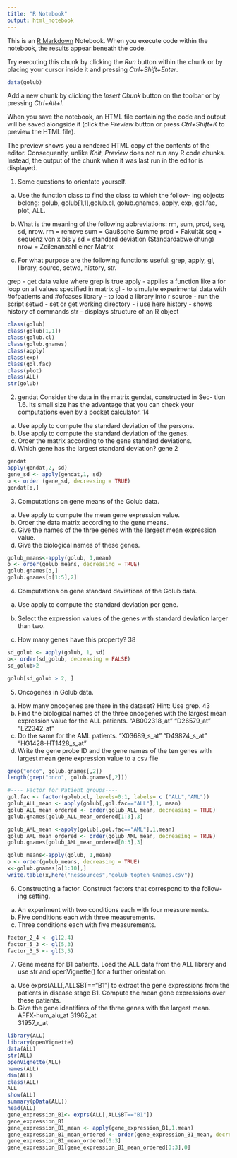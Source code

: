 ```yaml
---
title: "R Notebook"
output: html_notebook
---
```


This is an [R Markdown](http://rmarkdown.rstudio.com) Notebook. When you execute code within the notebook, the results appear beneath the code. 

Try executing this chunk by clicking the *Run* button within the chunk or by placing your cursor inside it and pressing *Ctrl+Shift+Enter*. 

```r

data(golub)
```

Add a new chunk by clicking the *Insert Chunk* button on the toolbar or by pressing *Ctrl+Alt+I*.

When you save the notebook, an HTML file containing the code and output will be saved alongside it (click the *Preview* button or press *Ctrl+Shift+K* to preview the HTML file).

The preview shows you a rendered HTML copy of the contents of the editor. Consequently, unlike *Knit*, *Preview* does not run any R code chunks. Instead, the output of the chunk when it was last run in the editor is displayed.


1. Some questions to orientate yourself.
(a) Use the function class to find the class to which the follow-
ing objects belong: golub, golub[1,1],golub.cl, golub.gnames,
apply, exp, gol.fac, plot, ALL.
(b) What is the meaning of the following abbreviations: rm, sum, prod,
seq, sd, nrow.
rm = remove 
sum = Gaußsche Summe
prod = Fakultät
seq = sequenz von x bis y
sd = standard deviation (Standardabweichung)
nrow = Zeilenanzahl einer Matrix


(c) For what purpose are the following functions useful: grep, apply,
gl, library, source, setwd, history, str.

grep - get data value where grep is true
apply - applies a function like a for loop on all values specified in matrix 
gl - to simulate experimental data with #ofpatients and #ofcases
library - to load a library into r
source - run the script
setwd - set or get working directory - i use here
history - shows history of commands
str - displays structure of an R object




```r
class(golub)
class(golub[1,1])
class(golub.cl)
class(golub.gnames)
class(apply)
class(exp)
class(gol.fac)
class(plot)
class(ALL)
str(golub)
```
2. gendat Consider the data in the matrix gendat, constructed in Sec-
tion 1.6. Its small size has the advantage that you can check your
computations even by a pocket calculator. 14
(a) Use apply to compute the standard deviation of the persons.
(b) Use apply to compute the standard deviation of the genes.
(c) Order the matrix according to the gene standard deviations.
(d) Which gene has the largest standard deviation?
gene 2


```r
gendat
apply(gendat,2, sd)
gene_sd <- apply(gendat,1, sd)
o <- order (gene_sd, decreasing = TRUE)
gendat[o,]


```
3. Computations on gene means of the Golub data.
(a) Use apply to compute the mean gene expression value.
(b) Order the data matrix according to the gene means.
(c) Give the names of the three genes with the largest mean expression
value.
(d) Give the biological names of these genes.

```r
golub_means<-apply(golub, 1,mean)
o <- order(golub_means, decreasing = TRUE)
golub.gnames[o,]
golub.gnames[o[1:5],2]
```
4. Computations on gene standard deviations of the Golub data.
(a) Use apply to compute the standard deviation per gene.
(b) Select the expression values of the genes with standard deviation
larger than two.

(c) How many genes have this property?
38
```r
sd_golub <- apply(golub, 1, sd)
o<- order(sd_golub, decreasing = FALSE)
sd_golub>2

golub[sd_golub > 2, ]


```

5. Oncogenes in Golub data.
(a) How many oncogenes are there in the dataset? Hint: Use grep.
43
(b) Find the biological names of the three oncogenes with the largest
mean expression value for the ALL patients.
"AB002318_at" "D26579_at"   "L22342_at" 
(c) Do the same for the AML patients.
 "X03689_s_at"        "D49824_s_at"        "HG1428-HT1428_s_at"
(d) Write the gene probe ID and the gene names of the ten genes with
largest mean gene expression value to a csv file


```r
grep("onco", golub.gnames[,2])
length(grep("onco", golub.gnames[,2]))

#---- Factor for Patient groups----
gol.fac <- factor(golub.cl, levels=0:1, labels= c ("ALL","AML"))
golub_ALL_mean <- apply(golub[,gol.fac=="ALL"],1, mean)
golub_ALL_mean_ordered <- order(golub_ALL_mean, decreasing = TRUE)
golub.gnames[golub_ALL_mean_ordered[1:3],3]

golub_AML_mean <-apply(golub[,gol.fac=="AML"],1,mean)
golub_AML_mean_ordered <- order(golub_AML_mean, decreasing = TRUE)
golub.gnames[golub_AML_mean_ordered[0:3],3]

golub_means<-apply(golub, 1,mean)
o <- order(golub_means, decreasing = TRUE)
x<-golub.gnames[o[1:10],]
write.table(x,here("Ressources","golub_topten_Gnames.csv"))

```
6. Constructing a factor. Construct factors that correspond to the follow-
ing setting.
(a) An experiment with two conditions each with four measurements.
(b) Five conditions each with three measurements.
(c) Three conditions each with five measurements.
```r
factor_2_4 <- gl(2,4)
factor_5_3 <- gl(5,3)
factor_3_5 <- gl(3,5)


```
7. Gene means for B1 patients. Load the ALL data from the ALL library
and use str and openVignette() for a further orientation.
(a) Use exprs(ALL[,ALL$BT=="B1"] to extract the gene expressions
from the patients in disease stage B1. Compute the mean gene
expressions over these patients.
(b) Give the gene identifiers of the three genes with the largest mean.
AFFX-hum_alu_at
31962_at       
31957_r_at     
```r
library(ALL)
library(openVignette)
data(ALL)
str(ALL)
openVignette(ALL)
names(ALL)
dim(ALL)
class(ALL)
ALL
show(ALL)
summary(pData(ALL))
head(ALL)
gene_expression_B1<- exprs(ALL[,ALL$BT=="B1"])
gene_expression_B1
gene_expression_B1_mean <- apply(gene_expression_B1,1,mean)
gene_expression_B1_mean_ordered <- order(gene_expression_B1_mean, decreasing = TRUE)
gene_expression_B1_mean_ordered[0:3]
gene_expression_B1[gene_expression_B1_mean_ordered[0:3],0]

                           
```
